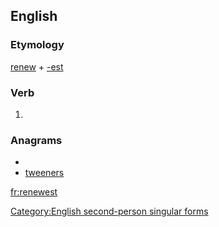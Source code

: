 ==English==

===Etymology===
[[renew]] + [[-est]]

===Verb===
{{en-verb form}}

# {{archaic}} {{form of|Second-person singular simple present form|renew}}

===Anagrams===
* {{alphagram|eeenrstw}}
* [[tweeners#English|tweeners]]

[[Category:English second-person singular forms]]

[[fr:renewest]]